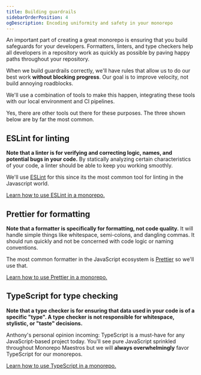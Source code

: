 ```yaml
---
title: Building guardrails
sidebarOrderPosition: 4
ogDescription: Encoding uniformity and safety in your monorepo
---
```



An important part of creating a great monorepo is ensuring that you build safeguards for your developers. Formatters, linters, and type checkers help all developers in a repository work as quickly as possible by paving happy paths throughout your repository.

When we build guardrails correctly, we'll have rules that allow us to do our best work **without blocking progress**. Our goal is to improve velocity, not build annoying roadblocks.

We'll use a combination of tools to make this happen, integrating these tools with our local environment and CI pipelines.

<Callout type="goodToKnow">
  Yes, there are other tools out there for these purposes. The three shown below
  are by far the most common.
</Callout>

## ESLint for linting

**Note that a linter is for verifying and correcting logic, names, and potential bugs in your code.** By statically analyzing certain characteristics of your code, a linter should be able to keep you working smoothly.

We'll use [ESLint](https://eslint.org/) for this since its the most common tool for linting in the Javascript world.

[Learn how to use ESLint in a monorepo.](/monorepos/guardrails/eslint)

## Prettier for formatting

**Note that a formatter is specifically for formatting, not code quality.** It will handle simple things like whitespace, semi-colons, and dangling commas. It should run quickly and not be concerned with code logic or naming conventions.

The most common formatter in the JavaScript ecosystem is [Prettier](https://prettier.io/) so we'll use that.

[Learn how to use Prettier in a monorepo.](/monorepos/guardrails/prettier)

## TypeScript for type checking

**Note that a type checker is for ensuring that data used in your code is of a specific "type". A type checker is not responsible for whitespace, stylistic, or "taste" decisions.**

Anthony's personal opinion incoming: TypeScript is a must-have for any JavaScript-based project today. You'll see pure JavaScript sprinkled throughout Monorepo Maestros but we will **always overwhelmingly** favor TypeScript for our monorepos.

[Learn how to use TypeScript in a monorepo.](/monorepos/guardrails/typescript)
